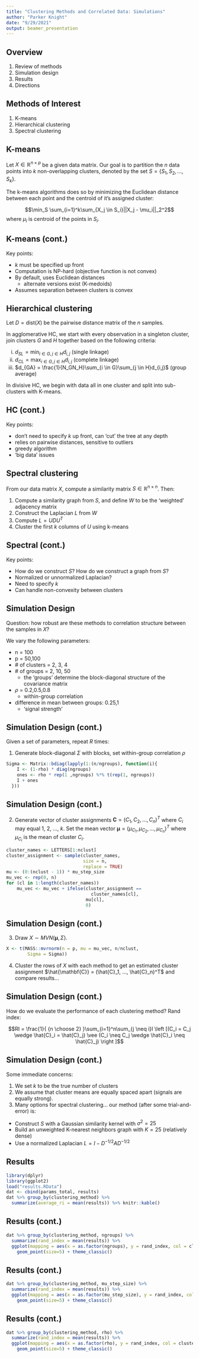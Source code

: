 ```yaml
---
title: "Clustering Methods and Correlated Data: Simulations"
author: "Parker Knight"
date: "9/29/2021"
output: beamer_presentation
---
```


## Overview

1. Review of methods
2. Simulation design
3. Results
4. Directions

## Methods of Interest

1. K-means
2. Hierarchical clustering
3. Spectral clustering

## K-means

Let $X \in \mathbb{R}^{n \times p}$ be a given data matrix. Our goal is to partition the $n$ data points into $k$ non-overlapping clusters, denoted by the set $S = \{ S_1, S_2, ..., S_k \}$.

The k-means algorithms does so by minimizing the Euclidean distance between each point and the centroid of it's assigned cluster:

$$\min_S \sum_{i=1}^k\sum_{X_j \in S_i}||X_j - \mu_i||_2^2$$
where $\mu_i$ is centroid of the points in $S_i$. 

## K-means (cont.)

Key points:

- $k$ must be specified up front
- Computation is NP-hard (objective function is not convex)
- By default, uses Euclidean distances
  - alternate versions exist (K-medoids)
- Assumes separation between clusters is convex

## Hierarchical clustering

Let $D = \textrm{dist}(X)$ be the pairwise distance matrix of the $n$ samples.

In agglomerative HC, we start with every observation in a singleton cluster, join clusters $G$ and $H$ together based on the following criteria:

  i. $d_{SL} = \min_{i \in G, j \in H}d_{i,j}$ (single linkage)
  ii. $d_{CL} = \max_{i \in G, j \in H}d_{i,j}$ (complete linkage)
  iii. $d_{GA} = \frac{1}{N_GN_H}\sum_{i \in G}\sum_{j \in H}d_{i,j}$ (group average)

In divisive HC, we begin with data all in one cluster and split into sub-clusters with K-means.

## HC (cont.)

Key points:

- don't need to specify $k$ up front, can 'cut' the tree at any depth
- relies on pairwise distances, sensitive to outliers
- greedy algorithm
- 'big data' issues

## Spectral clustering

From our data matrix $X$, compute a similarity matrix $S \in \mathbb{R}^{n \times n}$. Then:

1. Compute a similarity graph from $S$, and define $W$ to be the 'weighted' adjacency matrix
2. Construct the Laplacian $L$ from $W$
3. Compute $L = UDU^T$
4. Cluster the first $k$ columns of $U$ using k-means

## Spectral (cont.)

Key points:

- How do we construct $S$? How do we construct a graph from $S$?
- Normalized or unnormalized Laplacian?
- Need to specify $k$
- Can handle non-convexity between clusters

## Simulation Design

Question: how robust are these methods to correlation structure between the samples in $X$?

We vary the following parameters:

- n = 100
- p = 50,100
- \# of clusters = 2, 3, 4
- \# of groups = 2, 10, 50
  * the 'groups' determine the block-diagonal structure of the covariance matrix
- $\rho$ = 0.2,0.5,0.8
  * within-group correlation
- difference in mean between groups: 0.25,1
  * 'signal strength'

## Simulation Design (cont.)

Given a set of parameters, repeat $R$ times:

1. Generate block-diagonal $\Sigma$ with \texttt{ngroups} blocks, set within-group correlation $\rho$

```r
Sigma <- Matrix::bdiag(lapply(1:(n/ngroups), function(i){
    I <- (1-rho) * diag(ngroups)
    ones <- rho * rep(1 ,ngroups) %*% t(rep(1, ngroups))
    I + ones
  }))
```

## Simulation Design (cont.)

2. Generate vector of cluster assignments $\mathbf{C} = (C_1, C_2, ..., C_n)^T$ where $C_i$ may equal 1, 2, ..., $k$. Set the mean vector $\mathbf{\mu} = (\mu_{C_1}, \mu_{C_2}, ..., \mu_{C_n})^T$ where $\mu_{C_i}$ is the mean of cluster $C_i$.

```r
cluster_names <- LETTERS[1:nclust]
cluster_assignment <- sample(cluster_names, 
                             size = n, 
                             replace = TRUE)
mu <- (0:(nclust - 1)) * mu_step_size
mu_vec <- rep(0, n)
for (cl in 1:length(cluster_names)) 
    mu_vec <- mu_vec + ifelse(cluster_assignment == 
                                cluster_names[cl],
                              mu[cl],
                              0)
```

## Simulation Design (cont.)

3. Draw $X \sim MVN(\mathbf{\mu}, \Sigma)$. 

```r
X <- t(MASS::mvrnorm(n = p, mu = mu_vec, n/nclust,
        Sigma = Sigma))
```

4. Cluster the rows of $X$ with each method to get an estimated cluster assignment $\hat{\mathbf{C}} = (\hat{C}_1, ..., \hat{C}_n)^T$ and compare results...

## Simulation Design (cont.)

How do we evaluate the performance of each clustering method? Rand index: 

$$RI = \frac{1}{ {n \choose 2} }\sum_{i=1}^n\sum_{j \neq i}I \left [(C_i = C_j \wedge \hat{C}_i = \hat{C}_j) \vee (C_i \neq C_j \wedge \hat{C}_i \neq \hat{C}_j) \right ]$$

## Simulation Design (cont.)

Some immediate concerns:

1. We set $k$ to be the true number of clusters
2. We assume that cluster means are equally spaced apart (signals are equally strong).
3. Many options for spectral clustering... our method (after some trial-and-error) is:
  - Construct $S$ with a Gaussian similarity kernel with $\sigma^2 = 25$
  - Build an unweighted K-nearest neighbors graph with $K=25$ (relatively dense)
  - Use a normalized Laplacian $L = I - D^{-1/2}AD^{-1/2}$

## Results

```r
library(dplyr)
library(ggplot2)
load("results.RData")
dat <- cbind(params_total, results)
dat %>% group_by(clustering_method) %>%
  summarize(average_ri = mean(results)) %>% knitr::kable()
```
## Results (cont.)

```r
dat %>% group_by(clustering_method, ngroups) %>%
  summarize(rand_index = mean(results)) %>%
  ggplot(mapping = aes(x = as.factor(ngroups), y = rand_index, col = clustering_method)) + 
    geom_point(size=5) + theme_classic()
```

## Results (cont.)

```r
dat %>% group_by(clustering_method, mu_step_size) %>%
  summarize(rand_index = mean(results)) %>%
  ggplot(mapping = aes(x = as.factor(mu_step_size), y = rand_index, col = clustering_method)) + 
    geom_point(size=5) + theme_classic()
```

## Results (cont.)

```r
dat %>% group_by(clustering_method, rho) %>%
  summarize(rand_index = mean(results)) %>%
  ggplot(mapping = aes(x = as.factor(rho), y = rand_index, col = clustering_method)) + 
    geom_point(size=5) + theme_classic()
```

